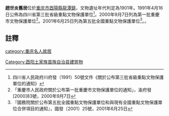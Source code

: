 {{msg:重慶市文物保護單位
|名稱 = 趙世炎故居
|編號 = 507
|圖片 = 
|級別 = 105
|分類 = 
|時代 = 1904年至1914年
|地点 = [[重慶市|重慶市]][[酉陽土家族苗族自治縣|酉陽土家族苗族自治縣]]
|坐標 =
|登錄 = 2001年6月25日
}}
'''趙世炎舊居'''位於[[重庆市|重庆市]][[酉陽縣|酉陽縣]][[龍潭鎮|龍潭鎮]]，文物遺址年代判定為1901年。1991年4月16日公佈為四川省第三批省級重點文物保護單位<ref>四川省人民政府川府發（1991）50號文件《關於公布第三批省級重點文物保護單位的通知》</ref>。2000年9月7日列為第一批重慶市文物保護單位<ref>「重慶市人民政府關於公布第一批重慶市文物保護單位的通知」，渝府發[2000]83號，2000年9月7日</ref>。2001年6月25日列為第五批全國重點文物保護單位<ref>『國務院關於公布第五批全國重點文物保護單位和與現有全國重點文物保護單位合併項目的通知』，國發〔2001〕25號，2001年6月25日</ref>。。
==註釋==
{{reflist}}

{{重庆全国重点文物保护单位}}
[[category:重庆名人故居|category:重庆名人故居]]
[[Category:酉阳土家族苗族自治县建筑物|Category:酉阳土家族苗族自治县建筑物]]